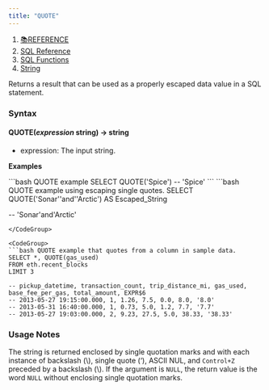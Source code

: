 ```yaml
---
title: "QUOTE"
---
```


1. [📚REFERENCE](/reference)
2. [SQL Reference](/reference/sql-reference)
3. [SQL Functions](/reference/sql-reference/all-functions)
4. [String](/reference/sql-reference/all-functions/string)

Returns a result that can be used as a properly escaped data value in a SQL statement.

### Syntax

#### QUOTE(*expression* string) → string

* expression: The input string.

**Examples**

<CodeGroup>
  ```bash QUOTE example
  SELECT QUOTE('Spice')
  -- 'Spice'
  ```
</CodeGroup>

<CodeGroup>
  ```bash QUOTE example using escaping single quotes.
  SELECT QUOTE('Sonar''and''Arctic') 
  AS Escaped_String

  -- 'Sonar\'and\'Arctic'
  ```
</CodeGroup>

<CodeGroup>
  ```bash QUOTE example that quotes from a column in sample data.
  SELECT *, QUOTE(gas_used) 
  FROM eth.recent_blocks 
  LIMIT 3

  -- pickup_datetime, transaction_count, trip_distance_mi, gas_used, base_fee_per_gas, total_amount, EXPR$6
  -- 2013-05-27 19:15:00.000, 1, 1.26, 7.5, 0.0, 8.0, '8.0'
  -- 2013-05-31 16:40:00.000, 1, 0.73, 5.0, 1.2, 7.7, '7.7'
  -- 2013-05-27 19:03:00.000, 2, 9.23, 27.5, 5.0, 38.33, '38.33'
  ```
</CodeGroup>

### Usage Notes

The string is returned enclosed by single quotation marks and with each instance of backslash (\\), single quote (‘), ASCII NUL, and `Control+Z` preceded by a backslash (\\). If the argument is `NULL`, the return value is the word `NULL` without enclosing single quotation marks.
